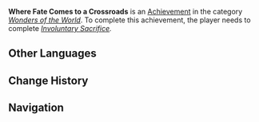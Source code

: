 {{Achievement Infobox
|title        = 
|id           = 84030
|order id     = 5009
|category     = Wonders of the World
|description  = Escape the eerie ruins.
|requirements = Complete ''[[Involuntary Sacrifice]].''
|primogems    = 5
|tracking     = 
|hidden       = 1
|quest        = We Will Be Reunited
|type         = Quest
}}
'''Where Fate Comes to a Crossroads''' is an [[Achievement]] in the category ''[[Wonders of the World]]''. To complete this achievement, the player needs to complete ''[[Involuntary Sacrifice]].''
<!--
==Trivia==

==Video Guides==
{{EVT
|video1   = 
|caption1 = 
}}
-->
==Other Languages==
{{Other Languages
|en      = Where Fate Comes to a Crossroads
|zhs     = 命运交叉的废都
|zhs_rm  = Mìngyùn Jiāochā de Fèidū
|zht     = 命運交叉的廢都
|zht_rm  = Mìngyùn Jiāochā de Fèidū
|zh_tl   = The Ruined City of Intersecting Fates
|ja      = 運命が交差する廃都
|ja_rm   = Unmei ga Kousa-suru Haito
|ja_tl   = The Ruined City of Intersecting Fates
|ko      = 운명이 교차한 폐허 도시
|ko_rm   = Unmyeong-i Gyochahan Pyeheo Dosi
|ko_tl   = The Ruined City of Intersecting Fates
|es      = Encrucijada del destino
|es_tl   = 
|fr      = À la croisée des destins
|fr_tl   = Crossroad of Fates
|ru      = Перекрёсток судеб
|ru_tl   = 
|th      = เมืองหลวงร้างที่โชคชะตาพาดผ่าน
|th_rm   = 
|th_tl   = 
|vi      = Đô Thành Bỏ Phế Vận Mệnh Đan Xen
|vi_tl   = 
|de      = Wo das Schicksal an einen Scheideweg kommt
|de_tl   = Where Fate Comes to a Crossroads
|id      = Reruntuhan Hidup  dan Mati
|id_tl   = Ruin of Life and Death
|pt      = Onde o Destino Encontra uma Encruzilhada
|pt_tl   = 
}}

==Change History==
{{Change History|1.4}}
<!--
==References==
{{Reflist}}
-->
==Navigation==
{{Achievement Navbox|Wonders of the World|Quest}}